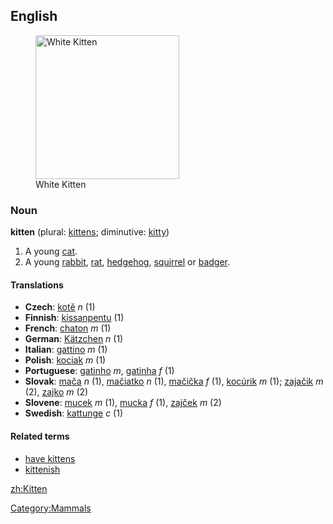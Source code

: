 ==English==
[[Category:Mammals]]
[[Image:1st Prize on Catclub.net.jpg|thumb|230px|White Kitten]]
===Noun===
{{wikipedia}}
'''kitten''' (plural: [[kittens]]; diminutive: [[kitty]])

#A young [[cat]].
#A young [[rabbit]], [[rat]], [[hedgehog]], [[squirrel]] or [[badger]].

====Translations====
*'''Czech''': [[kotě]] ''n'' (1)
*'''Finnish''': [[kissanpentu]] (1)
*'''French''': [[chaton]] ''m'' (1)
*'''German''': [[Kätzchen]] ''n'' (1)
*'''Italian''': [[gattino]] ''m'' (1)
*'''Polish''': [[kociak]] ''m'' (1)
*'''Portuguese''': [[gatinho]] ''m'', [[gatinha]] ''f'' (1)
*'''Slovak''': [[mača]] ''n'' (1), [[mačiatko]] ''n'' (1), [[mačička]] ''f'' (1), [[kocúrik]] ''m'' (1); [[zajačik]] ''m'' (2), [[zajko]] ''m'' (2)
*'''Slovene''': [[mucek]] ''m'' (1), [[mucka]] ''f'' (1), [[zajček]] ''m'' (2)
*'''Swedish''': [[kattunge]] ''c'' (1)

====Related terms====
*[[have kittens]]
*[[kittenish]]

[[zh:Kitten]]